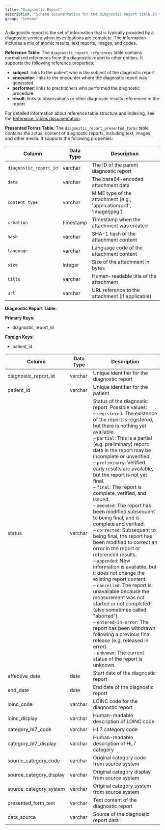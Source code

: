 ```yaml
---
title: "Diagnostic Report"
description: "Schema documentation for the Diagnostic Report table in the Metriport data model"
group: "Schema"
---
```


A diagnostic report is the set of information that is typically provided by a diagnostic service when investigations are complete. The information includes a mix of atomic results, text reports, images, and codes. 

**Reference Table:**
The `diagnostic_report_references` table contains normalized references from the diagnostic report to other entities. It supports the following reference properties:
* **subject**: links to the patient who is the subject of the diagnostic report
* **encounter**: links to the encounter where the diagnostic report was generated
* **performer**: links to practitioners who performed the diagnostic procedure
* **result**: links to observations or other diagnostic results referenced in the report

For detailed information about reference table structure and indexing, see the [Reference Tables documentation](/medical-api/handling-data/schema/reference-tables).

**Presented Forms Table:**
The `diagnostic_report_presented_forms` table contains the actual content of diagnostic reports, including text, images, and other media. It supports the following properties:

| Column | Data Type | Description |
| ------ | --------- | ----------- |
| `diagnostic_report_id` | varchar | The ID of the parent diagnostic report |
| `data` | varchar | The base64-encoded attachment data |
| `content_type` | varchar | MIME type of the attachment (e.g., 'application/pdf', 'image/jpeg') |
| `creation` | timestamp | Timestamp when the attachment was created |
| `hash` | varchar | SHA-1 hash of the attachment content |
| `language` | varchar | Language code of the attachment content |
| `size` | integer | Size of the attachment in bytes |
| `title` | varchar | Human-readable title of the attachment |
| `url` | varchar | URL reference to the attachment (if applicable) |

**Diagnostic Report Table:**

**Primary Keys:**
* diagnostic_report_id

**Foreign Keys:**
* patient_id

| Column | Data Type | Description |
| ------ | --------- | ----------- |
| diagnostic_report_id | varchar | Unique identifier for the diagnostic report |
| patient_id | varchar | Unique identifier for the patient |
| status | varchar | Status of the diagnostic report. Possible values: <br/>– `registered`: The existence of the report is registered, but there is nothing yet available. <br/>– `partial`: This is a partial (e.g. preliminary) report: data in the report may be incomplete or unverified. <br/>– `preliminary`: Verified early results are available, but the report is not yet final. <br/>– `final`: The report is complete, verified, and issued. <br/>– `amended`: The report has been modified subsequent to being final, and is complete and verified. <br/>– `corrected`: Subsequent to being final, the report has been modified to correct an error in the report or referenced results. <br/>– `appended`: New information is available, but it does not change the existing report content. <br/>– `cancelled`: The report is unavailable because the measurement was not started or not completed (also sometimes called "aborted"). <br/>– `entered-in-error`: The report has been withdrawn following a previous final release (e.g. released in error). <br/>– `unknown`: The current status of the report is unknown. |
| effective_date | date | Start date of the diagnostic report |
| end_date | date | End date of the diagnostic report |
| loinc_code | varchar | LOINC code for the diagnostic report |
| loinc_display | varchar | Human-readable description of LOINC code |
| category_hl7_code | varchar | HL7 category code |
| category_hl7_display | varchar | Human-readable description of HL7 category |
| source_category_code | varchar | Original category code from source system |
| source_category_display | varchar | Original category display from source system |
| source_category_system | varchar | Original category system from source system |
| presented_form_text | varchar | Text content of the diagnostic report |
| data_source | varchar | Source of the diagnostic report data |
